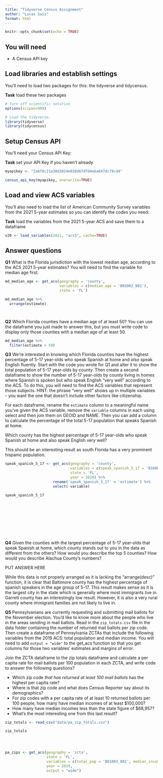 ```yaml
---
title: "Tidyverse Census Assignment"
author: "Lucas Saiz"
format: html
---
```


```r
knitr::opts_chunk$set(echo = TRUE)
```

## You will need

-   A Census API key

## Load libraries and establish settings

You'll need to load two packages for this: the tidyverse and tidycensus.

**Task** load these two packages

```r
# Turn off scientific notation
options(scipen=999)

# Load the tidyverse.
library(tidyverse)
library(tidycensus)
```

## Setup Census API

You'll need your Census API Key:

**Task** set your API Key if you haven't already

```r

myapikey <- "2a6f8c21a30d3024e038d67d7d4eba647dc79cd4"

census_api_key(myapikey, overwrite=TRUE)
```

## Load and view ACS variables

You'll also need to load the list of American Community Survey variables from the 2021 5-year estimates so you can identify the codes you need:

**Task** load the variables from the 2021 5-year ACS and save them to a dataframe

```r
v20 <- load_variables(2021, "acs5", cache=TRUE)

```

## Answer questions

**Q1** What is the Florida jurisdiction with the lowest median age, according to the ACS 2021 5-year estimates? You will need to find the variable for median age first. 

```r

md_median_age <- get_acs(geography = 'county', 
                         variables = c(median_age = 'B01002_001'), 
                         state = 'FL')

md_median_age %>% 
  arrange(estimate)




```


**Q2** Which Florida counties have a median age of at least 50? You can use the dataframe you just made to answer this, but you must write code to display only those counties with a median age of at least 50. 

```r


md_median_age %>% 
  filter(estimate > 50)

```


**Q3** We're interested in knowing which Florida counties have the highest percentage of 5-17 year-olds who speak Spanish at home and *also* speak English fluently. Start with the code you wrote for Q1 and alter it to show the total population of 5-17 year-olds by county. Then create a second dataframe to show the number of 5-17 year-olds by county living in homes where Spanish is spoken but who speak English "very well" according to the ACS. To do this, you will need to find the ACS variables that represent those subjects. HINT: the phrase "very well" shows up in multiple variables - you want the one that doesn't include other factors like citizenship.

For each dataframe, rename the `estimate` column to a meaningful name you've given the ACS variable, remove the `variable` columns in each using select and then join them on GEOID and NAME. Then you can add a column to calculate the percentage of the total 5-17 population that speaks Spanish at home.

Which county has the highest percentage of 5-17 year-olds who speak Spanish at home and also speak English very well?

This should be an interesting result as south Florida has a very prominent hispanic population. 

```r


speak_spanish_5_17 <- get_acs(geography = 'county', 
                              variables = c(speak_spanish_5_17 = 'B16004_005'), 
                              state = 'FL', 
                              year = 2020) %>%
                      rename('speak_spanish_5_17' = 'estimate') %>%
                      select(-variable) 

speak_spanish_5_17











```


**Q4** Given the counties with the largest percentage of 5-17 year-olds that speak Spanish at home, which county stands out to you in the data as different from the others? How would you describe the top 5 counties? How would you describe Alachua County's numbers?

PUT ANSWER HERE

While this data is not properly arranged as it is lacking the "arrange(desc)" function, it is clear that Baltimore county has the highest percentage of spanish speakers in the age group of 5-17. This result makes sense as it is the largest city in the state which is generally where most immigrants live in. Garrett county has an interestingly low result. However, it is also a very rural county where immigrant families are not likely to live in. 

**Q5** Pennsylvanians are currently requesting and submitting mail ballots for the November election. You'd like to know more about the people who live in the areas sending in mail ballots. Read in the `zip_totals.csv` file in the data folder containing the number of returned mail ballots per zip code. Then create a dataframe of Pennsylvania ZCTAs that include the following variables from the 2019 ACS: total population and median income. You will need to add `output = "wide"` to the get_acs function so that you get columns for those two variables' estimates and margins of error.

Join the ZCTA dataframe to the zip totals dataframe and calculate a per capita rate for mail ballots per 100 population in each ZCTA, and write code to answer the following questions?

-   Which zip code *that has returned at least 100 mail ballots* has the highest per capita rate?
-   Where is that zip code and what does Census Reporter say about its demographics?
-   For zip codes with a per capita rate of at least 10 returned ballots per 100 people, how many have median incomes of at least \$100,000?
-   How many have median incomes less than the state figure of \$68,957?
-   What's the most interesting one from this last result?

```r


zip_totals <- read_csv("data/pa_zip_totals.csv")

zip_totals





```


```r


pa_zips <- get_acs(geography = 'zcta', 
                   state = 'FL', 
                   variables = c(total_pop = 'B01003_001', median_income = 'B19013_001'), 
                   year = 2019, 
                   output = "wide")





```
